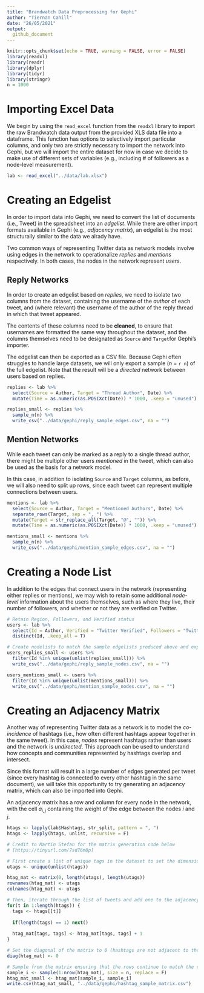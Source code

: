 ```yaml
---
title: "Brandwatch Data Preprocessing for Gephi"
author: "Tiernan Cahill"
date: "26/05/2021"
output: 
  github_document
---
```


```r
knitr::opts_chunk$set(echo = TRUE, warning = FALSE, error = FALSE)
library(readxl)
library(readr)
library(dplyr)
library(tidyr)
library(stringr)
n = 1000
```

# Importing Excel Data
We begin by using the `read_excel` function from the `readxl` library to import the raw Brandwatch data output from the provided XLS data file into a dataframe. This function has options to selectively import particular columns, and only two are strictly necessary to import the network into Gephi, but we will import the entire dataset for now in case we decide to make use of different sets of variables (e.g., including # of followers as a node-level measurement).

```r
lab <- read_excel("../data/lab.xlsx")
```

# Creating an Edgelist
In order to import data into Gephi, we need to convert the list of documents (i.e., Tweet) in the spreadsheet into an *edgelist*. While there are other import formats available in Gephi (e.g., *adjacency matrix*), an edgelist is the most structurally similar to the data we alrady have.

Two common ways of representing Twitter data as network models involve using edges in the network to operationalize *replies* and *mentions* respectively. In both cases, the nodes in the network represent *users*.

## Reply Networks
In order to create an edgelist based on *replies*, we need to isolate two columns from the dataset, containing the username of the *author* of each tweet, and (where relevant) the username of the author of the reply thread in which that tweet appeared.

The contents of these columns need to be **cleaned**, to ensure that usernames are formatted the same way throughout the dataset, and the columns themselves need to be designated as `Source` and `Target`for Gephi's importer. 

The edgelist can then be exported as a CSV file. Because Gephi often struggles to handle large datasets, we will only export a sample (*n* = `r n`) of the full edgelist. Note that the result will be a *directed* network between users based on replies.

```r
replies <- lab %>% 
  select(Source = Author, Target = "Thread Author", Date) %>%
  mutate(Time = as.numeric(as.POSIXct(Date)) * 1000, .keep = "unused") # Convert date to Gephi's preferred (weird) format

replies_small <- replies %>% 
  sample_n(n) %>% 
  write_csv("../data/gephi/reply_sample_edges.csv", na = "")
```

## Mention Networks
While each tweet can only be marked as a reply to a single thread author, there might be multiple other users *mentioned* in the tweet, which can also be used as the basis for a network model. 

In this case, in addition to isolating `Source` and `Target` columns, as before, we will also need to split up rows, since each tweet can represent multiple connections between users.

```r
mentions <- lab %>%
  select(Source = Author, Target = "Mentioned Authors", Date) %>%
  separate_rows(Target, sep = ", ") %>%
  mutate(Target = str_replace_all(Target, "@", "")) %>%
  mutate(Time = as.numeric(as.POSIXct(Date)) * 1000, .keep = "unused") 

mentions_small <- mentions %>%
  sample_n(n) %>% 
  write_csv("../data/gephi/mention_sample_edges.csv", na = "")
```

# Creating a Node List
In addition to the edges that connect users in the network (representing either replies or mentions), we may wish to retain some additional *node-level* information about the users themselves, such as where they live, their number of followers, and whether or not they are verified on Twitter.

```r
# Retain Region, Followers, and Verified status
users <- lab %>% 
  select(Id = Author, Verified = "Twitter Verified", Followers = "Twitter Followers", Region) %>%
  distinct(Id, .keep_all = T)

# Create nodelists to match the sample edgelists produced above and export
users_replies_small <- users %>%
  filter(Id %in% unique(unlist(replies_small))) %>%
  write_csv("../data/gephi/reply_sample_nodes.csv", na = "")

users_mentions_small <- users %>%
  filter(Id %in% unique(unlist(mentions_small))) %>%
  write_csv("../data/gephi/mention_sample_nodes.csv", na = "")
```


# Creating an Adjacency Matrix
Another way of representing Twitter data as a network  is to model the *co-incidence* of hashtags (i.e., how often different hashtags appear together in the same tweet). In this case, *nodes* represent hashtags rather than users and the network is *undirected*. This approach can be used to understand how concepts and communities represented by hashtags overlap and intersect. 

Since this format will result in a large number of edges generated per tweet (since every hashtag is connected to every other hashtag in the same document), we will take this opportunity to try generating an adjacency matrix, which can also be imported into Gephi.

An adjacency matrix has a row and column for every node in the network, with the cell $a_{i,j}$ containing the weight of the edge between the nodes $i$ and $j$. 

```r
htags <- lapply(lab$Hashtags, str_split, pattern = ", ")
htags <- lapply(htags, unlist, recursive = F)

# Credit to Martin Stefan for the matrix generation code below 
# [https://tinyurl.com/7sd76m8p]

# First create a list of unique tags in the dataset to set the dimensions of the matrix
utags <- unique(unlist(htags))

htag_mat <- matrix(0, length(utags), length(utags))
rownames(htag_mat) <- utags
colnames(htag_mat) <- utags

# Then, iterate through the list of tweets and add one to the adjacency matrix for each co-occurence detected
for(t in 1:length(htags)) {
  tags <- htags[[t]]
  
  if(length(tags) == 1) next()
  
  htag_mat[tags, tags] <- htag_mat[tags, tags] + 1
}

# Set the diagonal of the matrix to 0 (hashtags are not adjacent to themselves)
diag(htag_mat) <- 0

# Sample from the matrix ensuring that the rows continue to match the columns
sample_i <- sample(1:nrow(htag_mat), size = n, replace = F)
htag_mat_small <- htag_mat[sample_i, sample_i]
write.csv(htag_mat_small, "../data/gephi/hashtag_sample_matrix.csv")
```



